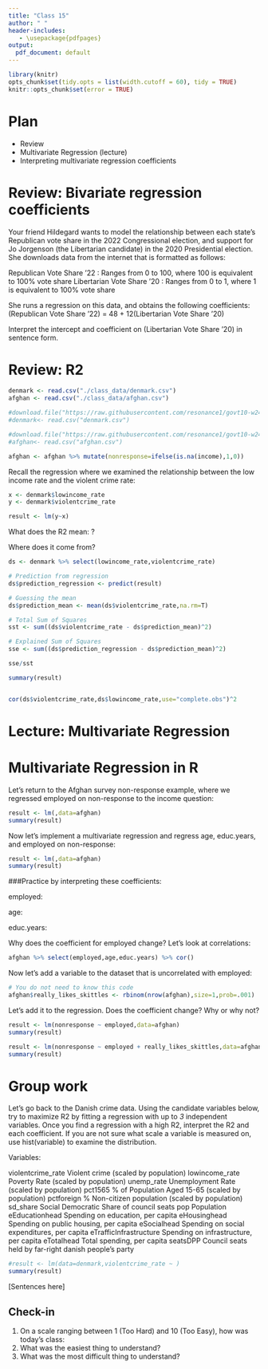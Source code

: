 ```yaml
---
title: "Class 15"
author: " "
header-includes:
   - \usepackage{pdfpages}
output:
  pdf_document: default
---
```


```r
library(knitr)
opts_chunk$set(tidy.opts = list(width.cutoff = 60), tidy = TRUE)
knitr::opts_chunk$set(error = TRUE)
```

# Plan
* Review
* Multivariate Regression (lecture)
* Interpreting multivariate regression coefficients

# Review: Bivariate regression coefficients

Your friend Hildegard wants to model the relationship between each state's Republican vote share in the 2022 Congressional election, and support for Jo Jorgenson (the Libertarian candidate) in the 2020 Presidential election. She downloads data from the internet that is formatted as follows:

Republican Vote Share '22 : Ranges from 0 to 100, where 100 is equivalent to 100% vote share
Libertarian Vote Share '20 : Ranges from 0 to 1, where 1 is equivalent to 100% vote share

She runs a regression on this data, and obtains the following coefficients: 
(Republican Vote Share '22) = 48 + 12(Libertarian Vote Share '20) 

Interpret the intercept and coefficient on (Libertarian Vote Share '20) in sentence form.

# Review: R2

```r
denmark <- read.csv("./class_data/denmark.csv")
afghan <- read.csv("./class_data/afghan.csv")

#download.file("https://raw.githubusercontent.com/resonance1/govt10-w24/main/class_data/denmark.csv","denmark.csv")
#denmark<- read.csv("denmark.csv")

#download.file("https://raw.githubusercontent.com/resonance1/govt10-w24/main/class_data/afghan.csv","afghan.csv")
#afghan<- read.csv("afghan.csv")

afghan <- afghan %>% mutate(nonresponse=ifelse(is.na(income),1,0))
```

Recall the regression where we examined the relationship between the low income rate and the violent crime rate:

```r
x <- denmark$lowincome_rate
y <- denmark$violentcrime_rate

result <- lm(y~x)

```

What does the R2 mean: ?

Where does it come from?

```r

ds <- denmark %>% select(lowincome_rate,violentcrime_rate)

# Prediction from regression
ds$prediction_regression <- predict(result)

# Guessing the mean
ds$prediction_mean <- mean(ds$violentcrime_rate,na.rm=T)

# Total Sum of Squares 
sst <- sum((ds$violentcrime_rate - ds$prediction_mean)^2)

# Explained Sum of Squares
sse <- sum((ds$prediction_regression - ds$prediction_mean)^2)

sse/sst

summary(result)


cor(ds$violentcrime_rate,ds$lowincome_rate,use="complete.obs")^2

```


# Lecture: Multivariate Regression


# Multivariate Regression in R

Let's return to the Afghan survey non-response example, where we regressed employed on non-response to the income question:

```r
  
result <- lm(,data=afghan)
summary(result)

```

Now let's implement a multivariate regression and regress age, educ.years, and employed on non-response:

```r

result <- lm(,data=afghan)
summary(result)

```

###Practice by interpreting these coefficients:


employed:

age:

educ.years:


Why does the coefficient for employed change? Let's look at correlations:

```r

afghan %>% select(employed,age,educ.years) %>% cor()

```

Now let's add a variable to the dataset that is uncorrelated with employed:

```r
# You do not need to know this code
afghan$really_likes_skittles <- rbinom(nrow(afghan),size=1,prob=.001)

```

Let's add it to the regression. Does the coefficient change? Why or why not?

```r

result <- lm(nonresponse ~ employed,data=afghan)
summary(result)

result <- lm(nonresponse ~ employed + really_likes_skittles,data=afghan)
summary(result)

```

# Group work

Let's go back to the Danish crime data. Using the candidate variables below, try to maximize R2 by fitting a regression with up to *3* independent variables. Once you find a regression with a high R2, interpret the R2 and each coefficient. If you are not sure what scale a variable is measured on, use hist(variable) to examine the distribution.

Variables:

violentcrime_rate          Violent crime (scaled by population)
lowincome_rate             Poverty Rate (scaled by population)
unemp_rate                 Unemployment Rate (scaled by population)
pct1565                    % of Population Aged 15-65 (scaled by population)
pctforeign                 % Non-citizen population (scaled by population)
sd_share                   Social Democratic Share of council seats
pop                        Population
eEducationhead             Spending on education, per capita
eHousinghead               Spending on public housing, per capita
eSocialhead                Spending on social expenditures, per capita
eTrafficInfrastructure     Spending on infrastructure, per capita
eTotalhead                 Total spending, per capita
seatsDPP                   Council seats held by far-right danish people's party



```r
#result <- lm(data=denmark,violentcrime_rate ~ )
summary(result)
```

[Sentences here]


## Check-in

1. On a scale ranging between 1 (Too Hard) and 10 (Too Easy), how was today's class: 
2. What was the easiest thing to understand?
3. What was the most difficult thing to understand?
